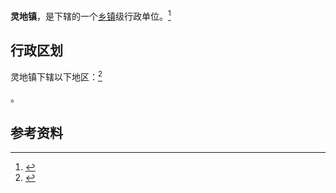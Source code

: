 {{中国乡级行政区|35/04/23/103/000}}

'''灵地镇'''，是{{PRC admin/fullname|35/04/23/103/000|3}}下辖的一个[[乡镇|乡镇]]级行政单位。<ref>{{PRC admin/ref sgc|{{PRC admin/parent|35/04/23/103/000}}}}</ref>

== 行政区划 ==

灵地镇下辖以下地区：<ref>{{PRC admin/ref sgc|35/04/23/103/000}}</ref>

{{PRC admin/children|35/04/23/103/000}}。

== 参考资料 ==

{{reflist}}

{{行政区划小作品}}
{{PRC admin/navcat|35/04/23/103/000}}